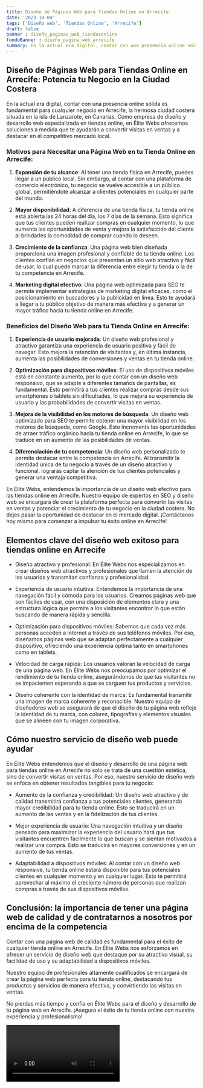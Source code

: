 ```yaml
---
title: Diseño de Páginas Web para Tiendas Online en Arrecife
date: '2023-10-04'
tags: ['Diseño web', 'Tiendas Online', 'Arrecife']
draft: false
banner : diseño_paginas_web_tiendasonline
fondoBanner : diseño_pagina_web_arrecife
summary: En la actual era digital, contar con una presencia online sólida es fundamental para cualquier negocio en Arrecife, la hermosa ciudad costera situada en la isla de Lanzarote, en Canarias. Como empresa de diseño y desarrollo web especializada en tiendas online, en Élite Webs ofrecemos soluciones a medida que te ayudarán a convertir visitas en ventas y a destacar en el competitivo mercado local.
---
```


## Diseño de Páginas Web para Tiendas Online en Arrecife: Potencia tu Negocio en la Ciudad Costera

En la actual era digital, contar con una presencia online sólida es fundamental para cualquier negocio en Arrecife, la hermosa ciudad costera situada en la isla de Lanzarote, en Canarias. Como empresa de diseño y desarrollo web especializada en tiendas online, en Élite Webs ofrecemos soluciones a medida que te ayudarán a convertir visitas en ventas y a destacar en el competitivo mercado local.

### Motivos para Necesitar una Página Web en tu Tienda Online en Arrecife:

1. **Expansión de tu alcance**: Al tener una tienda física en Arrecife, puedes llegar a un público local. Sin embargo, al contar con una plataforma de comercio electrónico, tu negocio se vuelve accesible a un público global, permitiéndote alcanzar a clientes potenciales en cualquier parte del mundo.

2. **Mayor disponibilidad**: A diferencia de una tienda física, tu tienda online está abierta las 24 horas del día, los 7 días de la semana. Esto significa que tus clientes pueden realizar compras en cualquier momento, lo que aumenta las oportunidades de venta y mejora la satisfacción del cliente al brindarles la comodidad de comprar cuando lo deseen.

3. **Crecimiento de la confianza**: Una página web bien diseñada proporciona una imagen profesional y confiable de tu tienda online. Los clientes confían en negocios que presentan un sitio web atractivo y fácil de usar, lo cual puede marcar la diferencia entre elegir tu tienda o la de tu competencia en Arrecife.

4. **Marketing digital efectivo**: Una página web optimizada para SEO te permite implementar estrategias de marketing digital eficaces, como el posicionamiento en buscadores y la publicidad en línea. Esto te ayudará a llegar a tu público objetivo de manera más efectiva y a generar un mayor tráfico hacia tu tienda online en Arrecife.

### Beneficios del Diseño Web para tu Tienda Online en Arrecife:

1. **Experiencia de usuario mejorada**: Un diseño web profesional y atractivo garantiza una experiencia de usuario positiva y fácil de navegar. Esto mejora la retención de visitantes y, en última instancia, aumenta las posibilidades de conversiones y ventas en tu tienda online.

2. **Optimización para dispositivos móviles**: El uso de dispositivos móviles está en constante aumento, por lo que contar con un diseño web responsivo, que se adapte a diferentes tamaños de pantallas, es fundamental. Esto permitirá a tus clientes realizar compras desde sus smartphones o tablets sin dificultades, lo que mejora su experiencia de usuario y las probabilidades de convertir visitas en ventas.

3. **Mejora de la visibilidad en los motores de búsqueda**: Un diseño web optimizado para SEO te permite obtener una mayor visibilidad en los motores de búsqueda, como Google. Esto incrementa las oportunidades de atraer tráfico orgánico hacia tu tienda online en Arrecife, lo que se traduce en un aumento de las posibilidades de ventas.

4. **Diferenciación de tu competencia**: Un diseño web personalizado te permite destacar entre la competencia en Arrecife. Al transmitir la identidad única de tu negocio a través de un diseño atractivo y funcional, lograrás captar la atención de tus clientes potenciales y generar una ventaja competitiva.

En Élite Webs, entendemos la importancia de un diseño web efectivo para las tiendas online en Arrecife. Nuestro equipo de expertos en SEO y diseño web se encargará de crear la plataforma perfecta para convertir las visitas en ventas y potenciar el crecimiento de tu negocio en la ciudad costera. No dejes pasar la oportunidad de destacar en el mercado digital. ¡Contáctanos hoy mismo para comenzar a impulsar tu éxito online en Arrecife!

<GifSeo />

<Cta />

## Elementos clave del diseño web exitoso para tiendas online en Arrecife

- Diseño atractivo y profesional: En Élite Webs nos especializamos en crear diseños web atractivos y profesionales que llamen la atención de los usuarios y transmitan confianza y profesionalidad.

- Experiencia de usuario intuitiva: Entendemos la importancia de una navegación fácil y cómoda para los usuarios. Creamos páginas web que son fáciles de usar, con una disposición de elementos clara y una estructura lógica que permite a los visitantes encontrar lo que están buscando de manera rápida y sencilla.

- Optimización para dispositivos móviles: Sabemos que cada vez más personas acceden a internet a través de sus teléfonos móviles. Por eso, diseñamos páginas web que se adaptan perfectamente a cualquier dispositivo, ofreciendo una experiencia óptima tanto en smartphones como en tablets.

- Velocidad de carga rápida: Los usuarios valoran la velocidad de carga de una página web. En Élite Webs nos preocupamos por optimizar el rendimiento de tu tienda online, asegurándonos de que tus visitantes no se impacienten esperando a que se carguen tus productos y servicios.

- Diseño coherente con la identidad de marca: Es fundamental transmitir una imagen de marca coherente y reconocible. Nuestro equipo de diseñadores web se asegurará de que el diseño de tu página web refleje la identidad de tu marca, con colores, tipografías y elementos visuales que se alineen con tu imagen corporativa.

## Cómo nuestro servicio de diseño web puede ayudar

En Élite Webs entendemos que el diseño y desarrollo de una página web para tiendas online en Arrecife no solo se trata de una cuestión estética, sino de convertir visitas en ventas. Por eso, nuestro servicio de diseño web se enfoca en obtener resultados tangibles para tu negocio:

- Aumento de la confianza y credibilidad: Un diseño web atractivo y de calidad transmitirá confianza a tus potenciales clientes, generando mayor credibilidad para tu tienda online. Esto se traducirá en un aumento de las ventas y en la fidelización de tus clientes.

- Mejor experiencia de usuario: Una navegación intuitiva y un diseño pensado para maximizar la experiencia del usuario hará que tus visitantes encuentren fácilmente lo que buscan y se sientan motivados a realizar una compra. Esto se traducirá en mayores conversiones y en un aumento de tus ventas.

- Adaptabilidad a dispositivos móviles: Al contar con un diseño web responsive, tu tienda online estará disponible para tus potenciales clientes en cualquier momento y en cualquier lugar. Esto te permitirá aprovechar al máximo el creciente número de personas que realizan compras a través de sus dispositivos móviles.

## Conclusión: la importancia de tener una página web de calidad y de contratarnos a nosotros por encima de la competencia

Contar con una página web de calidad es fundamental para el éxito de cualquier tienda online en Arrecife. En Élite Webs nos esforzamos en ofrecer un servicio de diseño web que destaque por su atractivo visual, su facilidad de uso y su adaptabilidad a dispositivos móviles.

Nuestro equipo de profesionales altamente cualificados se encargará de crear la página web perfecta para tu tienda online, destacando tus productos y servicios de manera efectiva, y convirtiendo las visitas en ventas.

No pierdas más tiempo y confía en Élite Webs para el diseño y desarrollo de tu página web en Arrecife. ¡Asegura el éxito de tu tienda online con nuestra experiencia y profesionalismo!

<Video />

<CtaBot job='Tiendas Online' city='Arrecife'/>

<Gmaps query='Arrecife+españa+maps' />